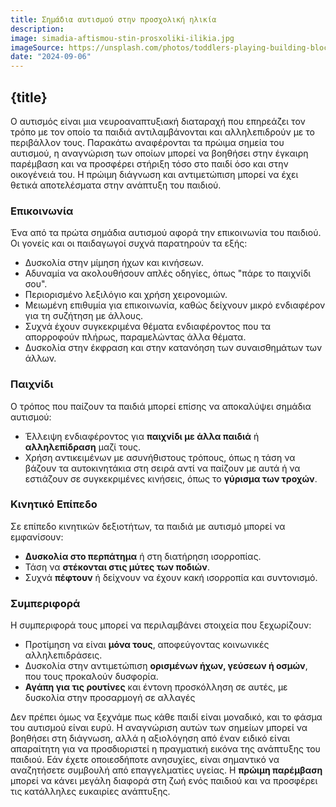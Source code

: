 ```yaml
---
title: Σημάδια αυτισμού στην προσχολική ηλικία
description:
image: simadia-aftismou-stin-prosxoliki-ilikia.jpg
imageSource: https://unsplash.com/photos/toddlers-playing-building-block-toys-JRVxgAkzIsM
date: "2024-09-06"
---
```


## {title}

Ο αυτισμός είναι μια νευροαναπτυξιακή διαταραχή που επηρεάζει τον τρόπο με τον οποίο τα παιδιά αντιλαμβάνονται και αλληλεπιδρούν με το περιβάλλον τους. Παρακάτω αναφέρονται τα πρώιμα σημεία του αυτισμού, η αναγνώριση των οποίων μπορεί να βοηθήσει στην έγκαιρη παρέμβαση και να προσφέρει στήριξη τόσο στο παιδί όσο και στην οικογένειά του. Η πρώιμη διάγνωση και αντιμετώπιση μπορεί να έχει θετικά αποτελέσματα στην ανάπτυξη του παιδιού.

### Επικοινωνία

Ένα από τα πρώτα σημάδια αυτισμού αφορά την επικοινωνία του παιδιού. Οι γονείς και οι παιδαγωγοί συχνά παρατηρούν τα εξής:

- Δυσκολία στην μίμηση ήχων και κινήσεων.
- Αδυναμία να ακολουθήσουν απλές οδηγίες, όπως "πάρε το παιχνίδι σου".
- Περιορισμένο λεξιλόγιο και χρήση χειρονομιών.
- Μειωμένη επιθυμία για επικοινωνία, καθώς δείχνουν μικρό ενδιαφέρον για τη συζήτηση με άλλους.
- Συχνά έχουν συγκεκριμένα θέματα ενδιαφέροντος που τα απορροφούν πλήρως, παραμελώντας άλλα θέματα.
- Δυσκολία στην έκφραση και στην κατανόηση των συναισθημάτων των άλλων.

### Παιχνίδι

Ο τρόπος που παίζουν τα παιδιά μπορεί επίσης να αποκαλύψει σημάδια αυτισμού:

- Έλλειψη ενδιαφέροντος για **παιχνίδι με άλλα παιδιά** ή **αλληλεπίδραση** μαζί τους.
- Χρήση αντικειμένων με ασυνήθιστους τρόπους, όπως η τάση να βάζουν τα αυτοκινητάκια στη σειρά αντί να παίζουν με αυτά ή να εστιάζουν σε συγκεκριμένες κινήσεις, όπως το **γύρισμα των τροχών**.

### Κινητικό Επίπεδο

Σε επίπεδο κινητικών δεξιοτήτων, τα παιδιά με αυτισμό μπορεί να εμφανίσουν:

- **Δυσκολία στο περπάτημα** ή στη διατήρηση ισορροπίας.
- Τάση να **στέκονται στις μύτες των ποδιών**.
- Συχνά **πέφτουν** ή δείχνουν να έχουν κακή ισορροπία και συντονισμό.

### Συμπεριφορά

Η συμπεριφορά τους μπορεί να περιλαμβάνει στοιχεία που ξεχωρίζουν:

- Προτίμηση να είναι **μόνα τους**, αποφεύγοντας κοινωνικές αλληλεπιδράσεις.
- Δυσκολία στην αντιμετώπιση **ορισμένων ήχων, γεύσεων ή οσμών**, που τους προκαλούν δυσφορία.
- **Αγάπη για τις ρουτίνες** και έντονη προσκόλληση σε αυτές, με δυσκολία στην προσαρμογή σε αλλαγές

Δεν πρέπει όμως να ξεχνάμε πως κάθε παιδί είναι μοναδικό, και το φάσμα του αυτισμού είναι ευρύ. Η αναγνώριση αυτών των σημείων μπορεί να βοηθήσει στη διάγνωση, αλλά η αξιολόγηση από έναν ειδικό είναι απαραίτητη για να προσδιοριστεί η πραγματική εικόνα της ανάπτυξης του παιδιού. Εάν έχετε οποιεσδήποτε ανησυχίες, είναι σημαντικό να αναζητήσετε συμβουλή από επαγγελματίες υγείας. Η **πρώιμη παρέμβαση** μπορεί να κάνει μεγάλη διαφορά στη ζωή ενός παιδιού και να προσφέρει τις κατάλληλες ευκαιρίες ανάπτυξης.
